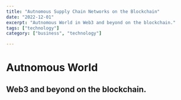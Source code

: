 ---
title: "Autnomous Supply Chain Networks on the Blockchain"
date: "2022-12-01"
excerpt: "Autnomous World in Web3 and beyond on the blockchain."
tags: ["technology"]
category: ["business", "technology"]

---

# Autnomous World

## Web3 and beyond on the blockchain.